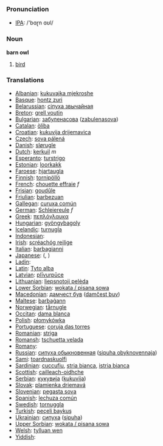 === Pronunciation ===
*[[w:IPA|IPA]]: /'bɑɽn ɑʊl/

=== Noun ===

'''barn owl'''

# [[bird]]

=== Translations ===

*[[Albanian]]: [[kukuvajka mjekroshe]]
*[[Basque]]: [[hontz zuri]]
*[[Belarussian]]: [[сіпуха звычайная]]
*[[Breton]]: [[grell voutin]]
*[[Bulgarian]]: [[забуленасова]] ([[zabulenasova]])
*[[Catalan]]: [[òliba]]
*[[Croatian]]: [[kukuvija drijemavica]]
*[[Czech]]: [[sova pálená]]
*[[Danish]]: [[slørugle]]
*[[Dutch]]: [[kerkuil]] ''m''
*[[Esperanto]]: [[turstrigo]]
*[[Estonian]]: [[loorkakk]]
*[[Faroese]]: [[hjartaugla]]
*[[Finnish]]: [[tornipöllö]]
*[[French]]: [[chouette effraie]] ''f''
*[[Frisian]]: [[goudûle]]
*[[Friulian]]: [[barbezuan]]
*[[Gallegan]]: [[curuxa común]]
*[[German]]: [[Schleiereule]] ''f''
*[[Greek]]: [[πεπλόγλαυκα]] '' ''
*[[Hungarian]]: [[gyöngybagoly]]
*[[Icelandic]]: [[turnugla]]
*[[Indonesian]]: [[]]
*[[Irish]]: [[scréachóg reilige]]
*[[Italian]]: [[barbagianni]] '' ''
*[[Japanese]]: [[]] ([[]], )
*[[Ladin]]: [[]]
*[[Latin]]: [[Tyto alba]] '' ''
*[[Latvian]]: [[plīvurpūce]]
*[[Lithuanian]]: [[liepsnotoji pelėda]]
*[[Lower Sorbian]]: [[wokata / pisana sowa]]
*[[Macedonian]]: [[дамчест був]] ([[damčest buv]])
*[[Maltese]]: [[barbaġann]]
*[[Norwegian]]: [[tårnugle]]
*[[Occitan]]: [[dama blanca]]
*[[Polish]]: [[płomykówka]] '' ''
*[[Portuguese]]: [[coruja das torres]]
*[[Romanian]]: [[striga]]
*[[Romansh]]: [[tschuetta velada]]
*[[Romany]]: [[]]
*[[Russian]]: [[сипуха обыкновенная]] ([[sipuha obyknovennaja]]) '' ''
*[[Sami]]: [[toardnaskuolfi]]
*[[Sardinian]]: [[cuccufiu]], [[stria bianca]], [[istria bianca]]
*[[Scottish]]: [[cailleach-oidhche]]
*[[Serbian]]: [[кукувиjа]] ([[kukuvija]])
*[[Slovak]]: [[plamienka driemavá]]
*[[Slovenian]]: [[pegasta sova]]
*[[Spanish]]: [[lechuza común]] '' ''
*[[Swedish]]: [[tornuggla]]
*[[Turkish]]: [[peçeli baykuş]]
*[[Ukrainian]]: [[сипуха]] ([[sipuha]])
*[[Upper Sorbian]]: [[wokata / pisana sowa]]
*[[Welsh]]: [[tylluan wen]]
*[[Yiddish]]: [[]]